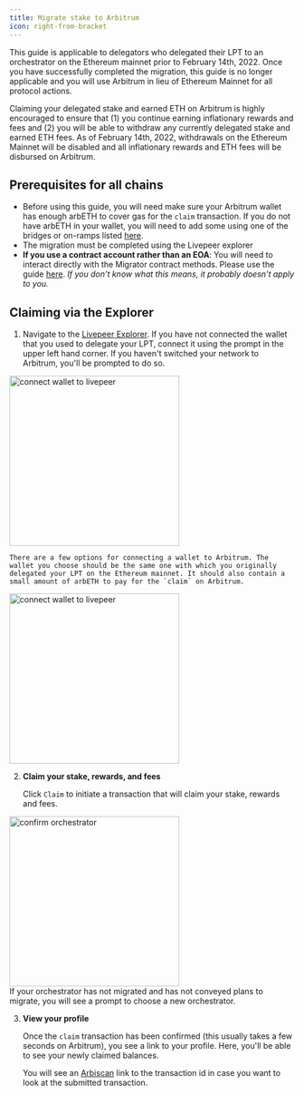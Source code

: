 ```yaml
---
title: Migrate stake to Arbitrum
icon: right-from-bracket
---
```


This guide is applicable to delegators who delegated their LPT to an
orchestrator on the Ethereum mainnet prior to February 14th, 2022. Once you have
successfully completed the migration, this guide is no longer applicable and you
will use Arbitrum in lieu of Ethereum Mainnet for all protocol actions.

<Warning>
  Claiming your delegated stake and earned ETH on Arbitrum is highly encouraged
  to ensure that (1) you continue earning inflationary rewards and fees and (2)
  you will be able to withdraw any currently delegated stake and earned ETH
  fees. As of February 14th, 2022, withdrawals on the Ethereum Mainnet will be
  disabled and all inflationary rewards and ETH fees will be disbursed on
  Arbitrum.
</Warning>

## Prerequisites for all chains

- Before using this guide, you will need make sure your Arbitrum wallet has
  enough arbETH to cover gas for the `claim` transaction. If you do not have
  arbETH in your wallet, you will need to add some using one of the bridges or
  on-ramps listed [here](https://portal.arbitrum.one/).
- The migration must be completed using the Livepeer explorer
- **If you use a contract account rather than an EOA**: You will need to
  interact directly with the Migrator contract methods. Please use the guide
  [here](/orchestrators/guides/migrate-from-contract-wallet). _If you don’t know
  what this means, it probably doesn’t apply to you._

## Claiming via the Explorer

1.  Navigate to the [Livepeer Explorer](http://explorer.livepeer.org). If you
    have not connected the wallet that you used to delegate your LPT, connect it
    using the prompt in the upper left hand corner. If you haven't switched your
    network to Arbitrum, you'll be prompted to do so.

<Frame>
  <img
    src="/images/delegating-guides/connect-wallet-d.png"
    alt="connect wallet to livepeer"
    width="300"
  />
</Frame>

    There are a few options for connecting a wallet to Arbitrum. The wallet you choose should be the same one with which you originally delegated your LPT on the Ethereum mainnet. It should also contain a small amount of arbETH to pay for the `claim` on Arbitrum.

<Frame>
  <img
    src="/images/delegating-guides/connect-wallet-d2.png"
    alt="connect wallet to livepeer"
    width="300"
  />
</Frame>

2.  **Claim your stake, rewards, and fees**

    Click `Claim` to initiate a transaction that will claim your stake, rewards
    and fees.

<Frame>
  <img
    src="/images/delegating-guides/confirm-d.png"
    alt="confirm orchestrator"
    width="300"
  />
</Frame>

<br />
<Info>
  If your orchestrator has not migrated and has not conveyed plans to migrate,
  you will see a prompt to choose a new orchestrator.
</Info>

3.  **View your profile**

    Once the `claim` transaction has been confirmed (this usually takes a few
    seconds on Arbitrum), you see a link to your profile. Here, you'll be able
    to see your newly claimed balances.

    You will see an [Arbiscan](https://arbiscan.io/) link to the transaction id
    in case you want to look at the submitted transaction.
